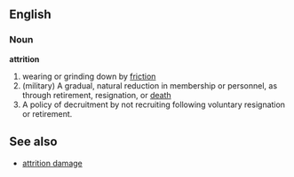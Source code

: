 ==English==
===Noun===
'''attrition'''
# wearing or grinding down by [[friction]]
# (military) A gradual, natural reduction in membership or personnel, as through retirement, resignation, or [[death]]
# A policy of decruitment by not recruiting following voluntary resignation or retirement.

==See also==
* [[attrition damage]]